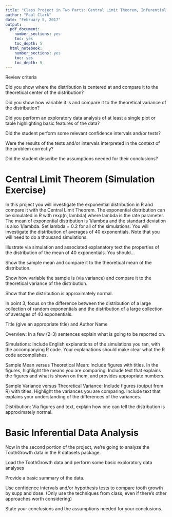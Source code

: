 ```yaml
---
title: "Class Project in Two Parts: Central Limit Theorem, Inferential Data Analysis"
author: "Paul Clark"
date: "February 5, 2017"
output:
  pdf_document:
    number_sections: yes
    toc: yes
    toc_depth: 5
  html_notebook:
    number_sections: yes
    toc: yes
    toc_depth: 5
---
```


Review criteria  

Did you show where the distribution is centered at and compare it to the theoretical center of the distribution?  

Did you show how variable it is and compare it to the theoretical variance of the distribution?  

Did you perform an exploratory data analysis of at least a single plot or table highlighting basic features of the data?  

Did the student perform some relevant confidence intervals and/or tests?  

Were the results of the tests and/or intervals interpreted in the context of the problem correctly?  

Did the student describe the assumptions needed for their conclusions?  

# Central Limit Theorem (Simulation Exercise)

In this project you will investigate the exponential distribution in R and compare it with the Central Limit Theorem. The exponential distribution can be simulated in R with rexp(n, lambda) where lambda is the rate parameter. The mean of exponential distribution is 1/lambda and the standard deviation is also 1/lambda. Set lambda = 0.2 for all of the simulations. You will investigate the distribution of averages of 40 exponentials. Note that you will need to do a thousand simulations.  

Illustrate via simulation and associated explanatory text the properties of the distribution of the mean of 40 exponentials. You should...  

Show the sample mean and compare it to the theoretical mean of the distribution.  

Show how variable the sample is (via variance) and compare it to the theoretical variance of the distribution.  

Show that the distribution is approximately normal.  

In point 3, focus on the difference between the distribution of a large collection of random exponentials and the distribution of a large collection of averages of 40 exponentials.  

Title (give an appropriate title) and Author Name  

Overview: In a few (2-3) sentences explain what is going to be reported on.  

Simulations: Include English explanations of the simulations you ran, with the accompanying R code. Your explanations should make clear what the R code accomplishes.  

Sample Mean versus Theoretical Mean: Include figures with titles. In the figures, highlight the means you are comparing. Include text that explains the figures and what is shown on them, and provides appropriate numbers.  

Sample Variance versus Theoretical Variance: Include figures (output from R) with titles. Highlight the variances you are comparing. Include text that explains your understanding of the differences of the variances.  

Distribution: Via figures and text, explain how one can tell the distribution is approximately normal.  

# Basic Inferential Data Analysis 

Now in the second portion of the project, we're going to analyze the ToothGrowth data in the R datasets package.  

Load the ToothGrowth data and perform some basic exploratory data analyses  

Provide a basic summary of the data.  

Use confidence intervals and/or hypothesis tests to compare tooth growth by supp and dose. (Only use the techniques from class, even if there's other approaches worth considering)  

State your conclusions and the assumptions needed for your conclusions.